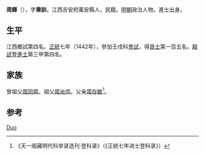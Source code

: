 {{Otheruses|other=名为周铎的其他人物|周铎}}

'''周鐸'''（{{bd|1417年||？}}），字'''秉訓'''，江西吉安府萬安縣人，民籍。[[明朝|明朝]]政治人物。進士出身。

== 生平 ==
江西鄉試第四名。[[正统_(年号)|正統]]七年（1442年），參加壬戌科[[會試|會試]]，得[[貢士|貢士]]第一百五名。[[殿試|殿試]]登[[進士|進士]]第三甲第四名。

== 家族 ==
曾祖父[[周同窗|周同窗]]。祖父[[周尚信|周尚信]]。父亲[[周存敏|周存敏]]<ref>《天一阁藏明代科举录选刊·登科录》（《正統七年进士登科录》）</ref>。

== 参考 ==
{{reflist}}

{{正統七年壬戌科殿試金榜}}

{{Authority control}}
{{DEFAULTSORT:Zhou周}}
[[Category:周姓|Duo]]

{{明朝人物小作品}}